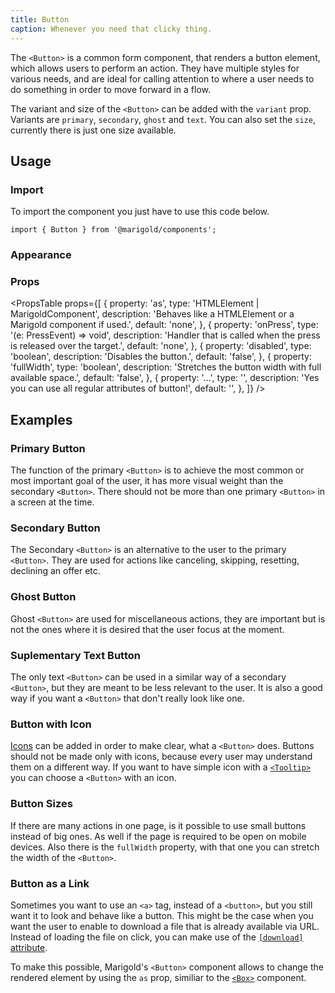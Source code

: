 ```yaml
---
title: Button
caption: Whenever you need that clicky thing.
---
```


The `<Button>` is a common form component, that renders a button element, which allows users to perform an action.
They have multiple styles for various needs, and are ideal for calling attention to where a user needs to do something in order to move forward in a flow.

The variant and size of the `<Button>` can be added with the `variant` prop. Variants are `primary`, `secondary`, `ghost` and `text`. You can also set the `size`, currently there is just one size available.

## Usage

### Import

To import the component you just have to use this code below.

```tsx
import { Button } from '@marigold/components';
```

### Appearance

<AppearanceTable component={title} />

### Props

<PropsTable
  props={[
    {
      property: 'as',
      type: 'HTMLElement | MarigoldComponent',
      description:
        'Behaves like a HTMLElement or a Marigold component if used.',
      default: 'none',
    },
    {
      property: 'onPress',
      type: '(e: PressEvent) => void',
      description:
        'Handler that is called when the press is released over the target.',
      default: 'none',
    },
    {
      property: 'disabled',
      type: 'boolean',
      description: 'Disables the button.',
      default: 'false',
    },
    {
      property: 'fullWidth',
      type: 'boolean',
      description: 'Stretches the button width with full available space.',
      default: 'false',
    },
    {
      property: '...',
      type: '',
      description: 'Yes you can use all regular attributes of button!',
      default: '',
    },
  ]}
/>

## Examples

### Primary Button

The function of the primary `<Button>` is to achieve the most common or most important goal of the user, it has more visual weight than the secondary `<Button>`. There should not be more than one primary `<Button>` in a screen at the time.

<ComponentDemo file="./button-primary.demo.tsx" />

### Secondary Button

The Secondary `<Button>` is an alternative to the user to the primary `<Button>`. They are used for actions like canceling, skipping, resetting, declining an offer etc.

<ComponentDemo file="./button-secondary.demo.tsx" />

### Ghost Button

Ghost `<Button>` are used for miscellaneous actions, they are important but is not the ones where it is desired that the user focus at the moment.

<ComponentDemo file="./button-ghost.demo.tsx" />

### Suplementary Text Button

The only text `<Button>` can be used in a similar way of a secondary `<Button>`, but they are meant to be less relevant to the user. It is also a good way if you want a `<Button>` that don't really look like one.

<ComponentDemo file="./button-text.demo.tsx" />

### Button with Icon

[Icons](/components/icon/) can be added in order to make clear, what a `<Button>` does. Buttons should not be made only with icons, because every user may understand them on a different way. If you want to have simple icon with a [`<Tooltip>`](/components/tooltip/) you can choose a `<Button>` with an icon.

<ComponentDemo file="./button-icon.demo.tsx" />

### Button Sizes

If there are many actions in one page, is it possible to use small buttons instead of big ones. As well if the page is required to be open on mobile devices.
Also there is the `fullWidth` property, with that one you can stretch the width of the `<Button>`.

<ComponentDemo file="./button-size.demo.tsx" />

### Button as a Link

Sometimes you want to use an `<a>` tag, instead of a `<button>`, but you still want it to look and behave like a button. This might be the case when you want the user to enable to download a file that is already available via URL. Instead of loading the file on click, you can make use of the [`[download]` attribute](https://developer.mozilla.org/en-US/docs/Web/API/HTMLAnchorElement/download).

To make this possible, Marigold's `<Button>` component allows to change the rendered element by using the `as` prop, similiar to the [`<Box>`](/components/box/#polymorphic-component) component.

<ComponentDemo file="./button-link.demo.tsx" />
